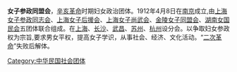 '''女子参政同盟会'''，[[辛亥革命|辛亥革命]]时期妇女政治团体。1912年4月8日在[[南京|南京]]成立,由[[上海女子参政同志会|上海女子参政同志会]]、[[上海女子后援会|上海女子后援会]]、[[上海女子尚武会|上海女子尚武会]]、[[金陵女子同盟会|金陵女子同盟会]]、[[湖南女国民会|湖南女国民会]]五团体联合组成。在[[上海|上海]]、[[长沙|长沙]]、[[武昌|武昌]]、[[苏州|苏州]]、[[杭州|杭州]]设分会。以争取妇女参政权为宗旨,要求男女平权，提高女子学识，从事社会、经济、文化活动。“[[二次革命|二次革命]]”失败后解体。

[[Category:中华民国社会团体|Category:中华民国社会团体]]